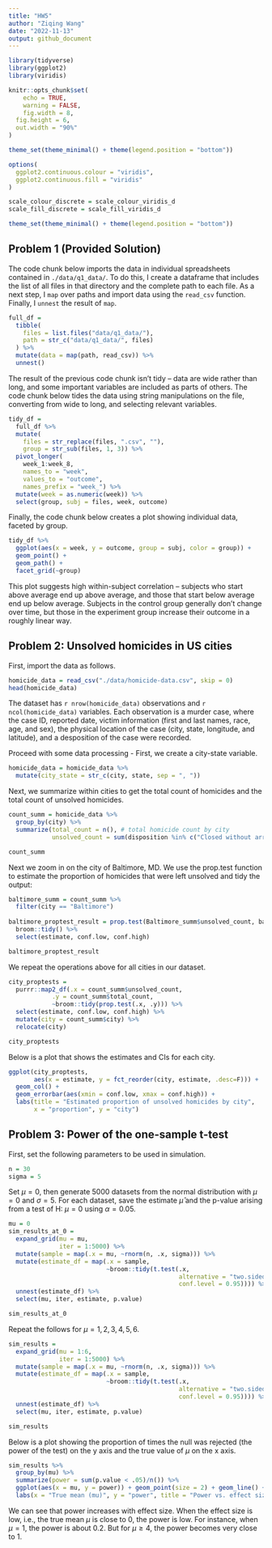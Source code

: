 ```yaml
---
title: "HW5"
author: "Ziqing Wang"
date: "2022-11-13"
output: github_document
---
```


```r
library(tidyverse)
library(ggplot2)
library(viridis)

knitr::opts_chunk$set(
	echo = TRUE,
	warning = FALSE,
	fig.width = 8, 
  fig.height = 6,
  out.width = "90%"
)

theme_set(theme_minimal() + theme(legend.position = "bottom"))

options(
  ggplot2.continuous.colour = "viridis",
  ggplot2.continuous.fill = "viridis"
)

scale_colour_discrete = scale_colour_viridis_d
scale_fill_discrete = scale_fill_viridis_d

theme_set(theme_minimal() + theme(legend.position = "bottom"))
```

## Problem 1 (Provided Solution)
The code chunk below imports the data in individual spreadsheets contained in `./data/q1_data/`. To do this, I create a dataframe that includes the list of all files in that directory and the complete path to each file. As a next step, I `map` over paths and import data using the `read_csv` function. Finally, I `unnest` the result of `map`.

```r
full_df = 
  tibble(
    files = list.files("data/q1_data/"),
    path = str_c("data/q1_data/", files)
  ) %>% 
  mutate(data = map(path, read_csv)) %>% 
  unnest()
```

The result of the previous code chunk isn't tidy -- data are wide rather than long, and some important variables are included as parts of others. The code chunk below tides the data using string manipulations on the file, converting from wide to long, and selecting relevant variables. 

```r
tidy_df = 
  full_df %>% 
  mutate(
    files = str_replace(files, ".csv", ""),
    group = str_sub(files, 1, 3)) %>% 
  pivot_longer(
    week_1:week_8,
    names_to = "week",
    values_to = "outcome",
    names_prefix = "week_") %>% 
  mutate(week = as.numeric(week)) %>% 
  select(group, subj = files, week, outcome)
```

Finally, the code chunk below creates a plot showing individual data, faceted by group. 

```r
tidy_df %>% 
  ggplot(aes(x = week, y = outcome, group = subj, color = group)) + 
  geom_point() + 
  geom_path() + 
  facet_grid(~group)
```

This plot suggests high within-subject correlation -- subjects who start above average end up above average, and those that start below average end up below average. Subjects in the control group generally don't change over time, but those in the experiment group increase their outcome in a roughly linear way. 

## Problem 2: Unsolved homicides in US cities
First, import the data as follows.
```r
homicide_data = read_csv("./data/homicide-data.csv", skip = 0)
head(homicide_data)
```
The dataset has `r nrow(homicide_data)` observations and `r ncol(homicide_data)` variables. Each observation is a murder case, where the case ID, reported date, victim information (first and last names, race, age, and sex), the physical location of the case (city, state, longitude, and latitude), and a desposition of the case were recorded.  

Proceed with some data processing - First, we create a city-state variable. 
```r
homicide_data = homicide_data %>%
  mutate(city_state = str_c(city, state, sep = ", "))
```

Next, we summarize within cities to get the total count of homicides and the total count of unsolved homicides.
```r
count_summ = homicide_data %>%
  group_by(city) %>%
  summarize(total_count = n(), # total homicide count by city
            unsolved_count = sum(disposition %in% c("Closed without arrest", "Open/No arrest"))) # total unsolved homicide count by city

count_summ
```
Next we zoom in on the city of Baltimore, MD. We use the prop.test function to estimate the proportion of homicides that were left unsolved and tidy the output:
```r
baltimore_summ = count_summ %>%
  filter(city == "Baltimore") 
  
baltimore_proptest_result = prop.test(Baltimore_summ$unsolved_count, baltimore_summ$total_count) %>% 
  broom::tidy() %>%
  select(estimate, conf.low, conf.high) 

baltimore_proptest_result
```
We repeat the operations above for all cities in our dataset.
```r
city_proptests = 
  purrr::map2_df(.x = count_summ$unsolved_count,
            .y = count_summ$total_count,
            ~broom::tidy(prop.test(.x, .y))) %>%
  select(estimate, conf.low, conf.high) %>%
  mutate(city = count_summ$city) %>%
  relocate(city)

city_proptests
```

Below is a plot that shows the estimates and CIs for each city.
```r
ggplot(city_proptests, 
       aes(x = estimate, y = fct_reorder(city, estimate, .desc=F))) +
  geom_col() +
  geom_errorbar(aes(xmin = conf.low, xmax = conf.high)) + 
  labs(title = "Estimated proportion of unsolved homicides by city",
       x = "proportion", y = "city")
```

## Problem 3: Power of the one-sample t-test
First, set the following parameters to be used in simulation.
```r
n = 30
sigma = 5
```

Set $\mu = 0$, then generate 5000 datasets from the normal distribution with $\mu = 0$ and $\sigma = 5$. For each dataset, save the estimate $\hat \mu$ and the p-value arising from a test of H: $\mu = 0$ using $\alpha = 0.05$. 
```r
mu = 0
sim_results_at_0 = 
  expand_grid(mu = mu, 
              iter = 1:5000) %>%
  mutate(sample = map(.x = mu, ~rnorm(n, .x, sigma))) %>%
  mutate(estimate_df = map(.x = sample, 
                           ~broom::tidy(t.test(.x, 
                                               alternative = "two.sided",
                                               conf.level = 0.95)))) %>%
  unnest(estimate_df) %>%
  select(mu, iter, estimate, p.value)

sim_results_at_0

```

Repeat the follows for $\mu = {1,2,3,4,5,6}$.
```r
sim_results = 
  expand_grid(mu = 1:6, 
              iter = 1:5000) %>%
  mutate(sample = map(.x = mu, ~rnorm(n, .x, sigma))) %>%
  mutate(estimate_df = map(.x = sample, 
                           ~broom::tidy(t.test(.x, 
                                               alternative = "two.sided",
                                               conf.level = 0.95)))) %>%
  unnest(estimate_df) %>%
  select(mu, iter, estimate, p.value)

sim_results
```

Below is a plot showing the proportion of times the null was rejected (the power of the test) on the y axis and the true value of $\mu$ on the x axis.
```r
sim_results %>%
  group_by(mu) %>%
  summarize(power = sum(p.value < .05)/n()) %>%
  ggplot(aes(x = mu, y = power)) + geom_point(size = 2) + geom_line() +
  labs(x = "True mean (mu)", y = "power", title = "Power vs. effect size")
```
We can see that power increases with effect size. When the effect size is low, i.e., the true mean $\mu$ is close to 0, the power is low. For instance, when $\mu = 1$, the power is about 0.2. But for $\mu \geq 4$, the power becomes very close to 1.












